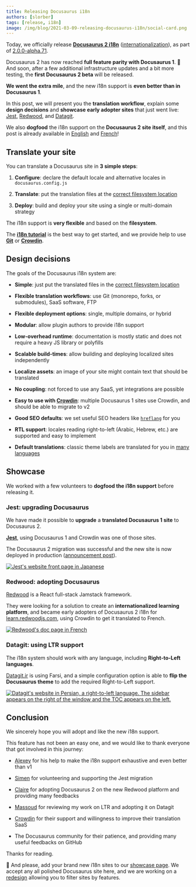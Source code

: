 ```yaml
---
title: Releasing Docusaurus i18n
authors: [slorber]
tags: [release, i18n]
image: /img/blog/2021-03-09-releasing-docusaurus-i18n/social-card.png
---
```


Today, we officially release [**Docusaurus 2 i18n**](https://docusaurus.io/docs/i18n/introduction) ([internationalization](https://en.wikipedia.org/wiki/Internationalization_and_localization)), as part of [2.0.0-alpha.71](https://github.com/facebook/docusaurus/releases/tag/v2.0.0-alpha.71).

Docusaurus 2 has now reached **full feature parity with Docusaurus 1**. 🎉 And soon, after a few additional infrastructure updates and a bit more testing, the **first Docusaurus 2 beta** will be released.

**We went the extra mile**, and the new i18n support is **even better than in Docusaurus 1**.

In this post, we will present you the **translation workflow**, explain some **design decisions** and **showcase early adopter sites** that just went live: [Jest](https://jestjs.io/), [Redwood](https://learn.redwoodjs.com/), and [Datagit](https://datagit.ir/).

We also **dogfood** the i18n support on the **Docusaurus 2 site itself**, and this post is already available in [English](https://docusaurus.io/blog/2021/03/09/releasing-docusaurus-i18n) and [French](https://docusaurus.io/fr/blog/2021/03/09/releasing-docusaurus-i18n)!

<!--truncate-->

## Translate your site

You can translate a Docusaurus site in **3 simple steps**:

1. **Configure**: declare the default locale and alternative locales in `docusaurus.config.js`

2. **Translate**: put the translation files at the [correct filesystem location](https://docusaurus.io/docs/next/i18n/introduction#translation-files-location)

3. **Deploy**: build and deploy your site using a single or multi-domain strategy

The i18n support is **very flexible** and based on the **filesystem**.

The [**i18n tutorial**](https://docusaurus.io/docs/i18n/tutorial) is the best way to get started, and we provide help to use [**Git**](https://docusaurus.io/docs/i18n/git) or [**Crowdin**](https://docusaurus.io/docs/i18n/crowdin).

## Design decisions

The goals of the Docusaurus i18n system are:

- **Simple**: just put the translated files in the [correct filesystem location](https://docusaurus.io/docs/next/i18n/introduction#translation-files-location)

- **Flexible translation workflows**: use Git (monorepo, forks, or submodules), SaaS software, FTP

- **Flexible deployment options**: single, multiple domains, or hybrid

- **Modular**: allow plugin authors to provide i18n support

- **Low-overhead runtime**: documentation is mostly static and does not require a heavy JS library or polyfills

- **Scalable build-times**: allow building and deploying localized sites independently

- **Localize assets**: an image of your site might contain text that should be translated

- **No coupling**: not forced to use any SaaS, yet integrations are possible

- **Easy to use with [Crowdin](https://crowdin.com/)**: multiple Docusaurus 1 sites use Crowdin, and should be able to migrate to v2

- **Good SEO defaults**: we set useful SEO headers like [`hreflang`](https://developers.google.com/search/docs/advanced/crawling/localized-versions) for you

- **RTL support**: locales reading right-to-left (Arabic, Hebrew, etc.) are supported and easy to implement

- **Default translations**: classic theme labels are translated for you in [many languages](https://github.com/facebook/docusaurus/tree/main/packages/docusaurus-theme-translations/locales)

## Showcase

We worked with a few volunteers to **dogfood the i18n support** before releasing it.

### Jest: upgrading Docusaurus

We have made it possible to **upgrade** a **translated Docusaurus 1 site** to Docusaurus 2.

[**Jest**](https://jestjs.io), using Docusaurus 1 and Crowdin was one of those sites.

The Docusaurus 2 migration was successful and the new site is now deployed in production ([announcement post](https://jestjs.io/blog/2021/03/09/jest-website-upgrade)).

[![Jest's website front page in Japanese](/img/blog/2021-03-09-releasing-docusaurus-i18n/jest.png)](https://jestjs.io)

### Redwood: adopting Docusaurus

[Redwood](https://redwoodjs.com/) is a React full-stack Jamstack framework.

They were looking for a solution to create an **internationalized learning platform**, and became early adopters of Docusaurus 2 i18n for [learn.redwoodjs.com](https://learn.redwoodjs.com/), using Crowdin to get it translated to French.

[![Redwood's doc page in French](/img/blog/2021-03-09-releasing-docusaurus-i18n/redwood.png)](https://learn.redwoodjs.com/)

### Datagit: using LTR support

The i18n system should work with any language, including **Right-to-Left languages**.

[Datagit.ir](https://datagit.ir/) is using Farsi, and a simple configuration option is able to **flip the Docusaurus theme** to add the required Right-to-Left support.

[![Datagit's website in Persian, a right-to-left language. The sidebar appears on the right of the window and the TOC appears on the left.](/img/blog/2021-03-09-releasing-docusaurus-i18n/datagit.png)](https://datagit.ir/)

## Conclusion

We sincerely hope you will adopt and like the new i18n support.

This feature has not been an easy one, and we would like to thank everyone that got involved in this journey:

- [Alexey](https://github.com/lex111) for his help to make the i18n support exhaustive and even better than v1

- [Simen](https://github.com/SimenB) for volunteering and supporting the Jest migration

- [Claire](https://github.com/clairefro) for adopting Docusaurus 2 on the new Redwood platform and providing many feedbacks

- [Massoud](https://github.com/massoudmaboudi) for reviewing my work on LTR and adopting it on Datagit

- [Crowdin](https://crowdin.com/) for their support and willingness to improve their translation SaaS

- The Docusaurus community for their patience, and providing many useful feedbacks on GitHub

Thanks for reading.

🙏 And please, add your brand new i18n sites to our [showcase page](https://docusaurus.io/showcase). We accept any all polished Docusaurus site here, and we are working on a [redesign](https://github.com/facebook/docusaurus/issues/4238) allowing you to filter sites by features.

